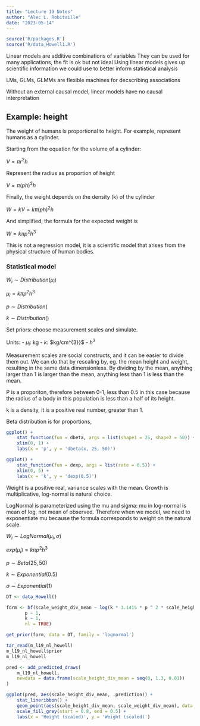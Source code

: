 ```yaml
---
title: "Lecture 19 Notes"
author: "Alec L. Robitaille"
date: "2023-05-14"
---
```


```r
source('R/packages.R')
source('R/data_Howell1.R')
```

Linear models are additive combinations of variables
They can be used for many applications, the fit is ok but not ideal
Using linear models gives up scientific information we could use to better inform statistical analysis


LMs, GLMs, GLMMs are flexible machines for decscribing associations

Without an external causal model, linear models have no causal interpretation


## Example: height

The weight of humans is proportional to height. For example, represent humans as a cylinder. 

Starting from the equation for the volume of a cylinder:

$V = \pi r^{2} h$

Represent the radius as proportion of height

$V = \pi (ph)^{2} h$

Finally, the weight depends on the density (k) of the cylinder

$W = kV = k \pi (ph)^{2} h$

And simplified, the formula for the expected weight is

$W = k \pi p^{2}h^{3}$

This is not a regression model, it is a scientific model that arises from the physical structure of human bodies. 


### Statistical model

$W_{i} \sim Distribution(\mu_{i})$

$\mu_{i} = k \pi p^{2} h^{3}$

$p \sim Distribution($

$k \sim Distribution()$


Set priors: choose measurement scales and simulate. 

Units: 
- $\mu_{i}$: kg
- $k$: $kg/cm^{3}}$ 
- $h^{3}$

Measurement scales are social constructs, and it can be easier to divide them out. 
We can do that by rescaling by, eg. the mean height and weight, resulting in the same data dimensionless. 
By dividing by the mean, anything larger than 1 is larger than the mean, anything less than 1 is less than the mean. 


P is a proporiton, therefore between 0-1, less than 0.5 in this case because the radius of a body in this population is less than a half of its height. 

k is a density, it is a positive real number, greater than 1. 

Beta distribution is for proportions, 


```r
ggplot() + 
    stat_function(fun = dbeta, args = list(shape1 = 25, shape2 = 50)) + 
    xlim(0, 1) + 
    labs(x = 'p', y = 'dbeta(x, 25, 50)')

ggplot() + 
    stat_function(fun = dexp, args = list(rate = 0.5)) + 
    xlim(0, 5) + 
    labs(x = 'k', y = 'dexp(0.5)')
```

Weight is a positive real, variance scales with the mean. Growth is multiplicative, log-normal is natural choice. 

LogNormal is parameterized using the mu and sigma: mu in log-normal is mean of log, not mean of observed. Therefore when we model, we need to exponentiate mu because the formula corresponds to weight on the natural scale. 


$W_{i} \sim LogNormal(\mu_{i}, \sigma)$

$exp(\mu_{i}) = k \pi p^{2} h^{3}$

$p \sim Beta(25, 50)$

$k \sim Exponential(0.5)$

$\sigma \sim Exponential(1)$

```r
DT <- data_Howell()

form <- bf(scale_weight_div_mean ~ log(k * 3.1415 * p ^ 2 * scale_height_div_mean ^ 3),
       p ~ 1,
       k ~ 1,
       nl = TRUE)

get_prior(form, data = DT, family = 'lognormal')
```


```r
tar_read(m_l19_nl_howell)
m_l19_nl_howell$prior
m_l19_nl_howell

pred <- add_predicted_draws(
    m_l19_nl_howell, 
    newdata = data.frame(scale_height_div_mean = seq(0, 1.3, 0.01))
)

ggplot(pred, aes(scale_height_div_mean, .prediction)) + 
    stat_lineribbon() + 
    geom_point(aes(scale_height_div_mean, scale_weight_div_mean), data = DT) + 
    scale_fill_grey(start = 0.8, end = 0.5) + 
    labs(x = 'Height (scaled)', y = 'Weight (scaled)')
```